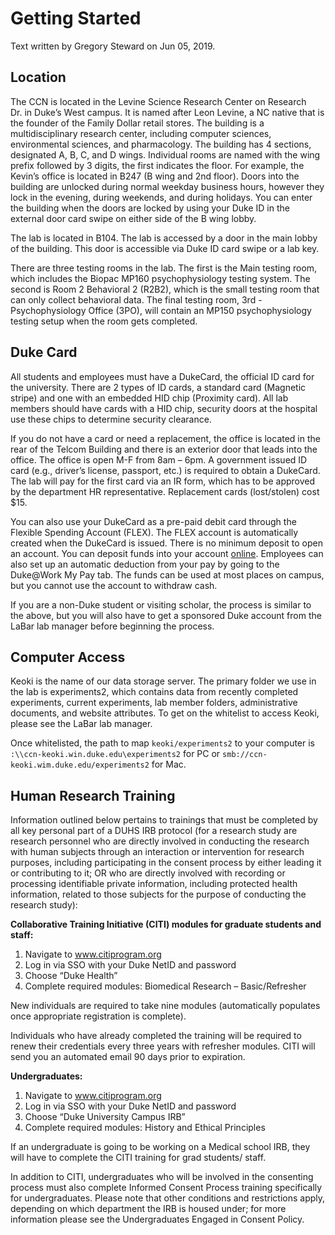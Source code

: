 # Getting Started {#getting-started}

Text written by Gregory Steward on Jun 05, 2019.

## Location

The CCN is located in the Levine Science Research Center on Research Dr. in Duke’s West campus. It is named after Leon Levine, a NC native that is the founder of the Family Dollar retail stores. The building is a multidisciplinary research center, including computer sciences, environmental sciences, and pharmacology. The building has 4 sections, designated A, B, C, and D wings. Individual rooms are named with the wing prefix followed by 3 digits, the first indicates the floor. For example, the Kevin’s office is located in B247 (B wing and 2nd floor). Doors into the building are unlocked during normal weekday business hours, however they lock in the evening, during weekends, and during holidays. You can enter the building when the doors are locked by using your Duke ID in the external door card swipe on either side of the B wing lobby.

The lab is located in B104. The lab is accessed by a door in the main lobby of the building. This door is accessible via Duke ID card swipe or a lab key.

There are three testing rooms in the lab. The first is the Main testing room, which includes the Biopac MP160 psychophysiology testing system. The second is Room 2 Behavioral 2 (R2B2), which is the small testing room that can only collect behavioral data. The final testing room, 3rd - Psychophysiology Office (3PO), will contain an MP150 psychophysiology testing setup when the room gets completed.


## Duke Card

All students and employees must have a DukeCard, the official ID card for the university. There are 2 types of ID cards, a standard card (Magnetic stripe) and one with an embedded HID chip (Proximity card). All lab members should have cards with a HID chip, security doors at the hospital use these chips to determine security clearance.

If you do not have a card or need a replacement, the office is located in the rear of the Telcom Building and there is an exterior door that leads into the office. The office is open M-F from 8am – 6pm. A government issued ID card (e.g., driver’s license, passport, etc.) is required to obtain a DukeCard. The lab will pay for the first card via an IR form, which has to be approved by the department HR representative. Replacement cards (lost/stolen) cost $15.

You can also use your DukeCard as a pre-paid debit card through the Flexible Spending Account (FLEX). The FLEX account is automatically created when the DukeCard is issued. There is no minimum deposit to open an account. You can deposit funds into your account [online](http://dukecard.duke.edu/manage/index.php). Employees can also set up an automatic deduction from your pay by going to the Duke\@Work My Pay tab. The funds can be used at most places on campus, but you cannot use the account to withdraw cash.

If you are a non-Duke student or visiting scholar, the process is similar to the above, but you will also have to get a sponsored Duke account from the LaBar lab manager before beginning the process.


## Computer Access

Keoki is the name of our data storage server. The primary folder we use in the lab is experiments2, which contains data from recently completed experiments, current experiments, lab member folders, administrative documents, and website attributes. To get on the whitelist to access Keoki, please see the LaBar lab manager.

Once whitelisted, the path to map `keoki/experiments2` to your computer is `:\\ccn-keoki.win.duke.edu\experiments2` for PC or `smb://ccn-keoki.wim.duke.edu/experiments2` for Mac.


## Human Research Training

Information outlined below pertains to trainings that must be completed by all key personal part of a DUHS IRB protocol (for a research study are research personnel who are directly involved in conducting the research with human subjects through an interaction or intervention for research purposes, including participating in the consent process by either leading it or contributing to it; OR who are directly involved with recording or processing identifiable private information, including protected health information, related to those subjects for the purpose of conducting the research study):

**Collaborative Training Initiative (CITI) modules for graduate students and staff:**

1. Navigate to [www.citiprogram.org](www.citiprogram.org)
2. Log in via SSO with your Duke NetID and password
3. Choose “Duke Health”
4. Complete required modules: Biomedical Research – Basic/Refresher

New individuals are required to take nine modules (automatically populates once appropriate registration is complete).

Individuals who have already completed the training will be required to renew their credentials every three years with refresher modules. CITI will send you an automated email 90 days prior to expiration.


**Undergraduates:**

1. Navigate to [www.citiprogram.org](www.citiprogram.org)
2. Log in via SSO with your Duke NetID and password
3. Choose “Duke University Campus IRB”
4. Complete required modules: History and Ethical Principles

If an undergraduate is going to be working on a Medical school IRB, they will have to complete the CITI training for grad students/ staff.

In addition to CITI, undergraduates who will be involved in the consenting process must also complete Informed Consent Process training specifically for undergraduates. Please note that other conditions and restrictions apply, depending on which department the IRB is housed under; for more information please see the Undergraduates Engaged in Consent Policy.

